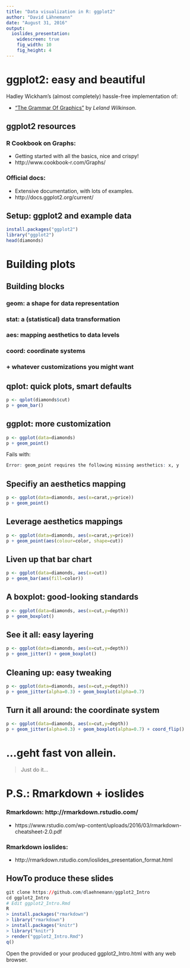 ```yaml
---
title: "Data visualization in R: ggplot2"
author: "David Lähnemann"
date: "August 31, 2016"
output:
  ioslides_presentation:
    widescreen: true
    fig_width: 10
    fig_height: 4
---
```


# ggplot2: easy and beautiful

Hadley Wickham's (almost completely) hassle-free implementation of:

* ["The Grammar Of Graphics"](https://www.cs.uic.edu/~wilkinson/TheGrammarOfGraphics/GOG.html) by *Leland Wilkinson*.

## ggplot2 resources {.bigger}

### R Cookbook on Graphs:

* Getting started with all the basics, nice and crispy!
* http://www.cookbook-r.com/Graphs/

### Official docs:

* Extensive documentation, with lots of examples.
* http://docs.ggplot2.org/current/

## Setup: ggplot2 and example data

```r
install.packages("ggplot2")
library("ggplot2")
head(diamonds)
```

# Building plots


## Building blocks {.bigger}

### **geom:** a shape for data representation

### **stat:** a (statistical) data transformation

### **aes:** mapping aesthetics to data levels

### **coord:** coordinate systems

### **+** whatever customizations you might want


## qplot: **q**uick plots, smart defaults

```r
p <- qplot(diamonds$cut)
p + geom_bar()
```

## ggplot: more customization

```r
p <- ggplot(data=diamonds)
p + geom_point()
```

Fails with:
```r
Error: geom_point requires the following missing aesthetics: x, y
```

## Specifiy an aesthetics mapping
```r
p <- ggplot(data=diamonds, aes(x=carat,y=price))
p + geom_point()
```

## Leverage aesthetics mappings

```r
p <- ggplot(data=diamonds, aes(x=carat,y=price))
p + geom_point(aes(colour=color, shape=cut))
```

## Liven up that bar chart

```r
p <- ggplot(data=diamonds, aes(x=cut))
p + geom_bar(aes(fill=color))
```

## A boxplot: good-looking standards
```r
p <- ggplot(data=diamonds, aes(x=cut,y=depth))
p + geom_boxplot()
```

## See it all: easy layering
```r
p <- ggplot(data=diamonds, aes(x=cut,y=depth))
p + geom_jitter() + geom_boxplot()
```

## Cleaning up: easy tweaking

```r
p <- ggplot(data=diamonds, aes(x=cut,y=depth))
p + geom_jitter(alpha=0.3) + geom_boxplot(alpha=0.7)
```

## Turn it all around: the coordinate system

```r
p <- ggplot(data=diamonds, aes(x=cut,y=depth))
p + geom_jitter(alpha=0.3) + geom_boxplot(alpha=0.7) + coord_flip()
```

# ...geht fast von allein.

> Just do it...

# P.S.: Rmarkdown + ioslides

### Rmarkdown: http://rmarkdown.rstudio.com/
* https://www.rstudio.com/wp-content/uploads/2016/03/rmarkdown-cheatsheet-2.0.pdf

### Rmarkdown ioslides:
* http://rmarkdown.rstudio.com/ioslides_presentation_format.html

## HowTo produce these slides

```r
git clone https://github.com/dlaehnemann/ggplot2_Intro
cd ggplot2_Intro
# Edit ggplot2_Intro.Rmd
R
> install.packages("rmarkdown")
> library("rmarkdown")
> install.packages("knitr")
> library("knitr")
> render("ggplot2_Intro.Rmd")
q()
```
 Open the provided or your produced ggplot2\_Intro.html with any web browser.